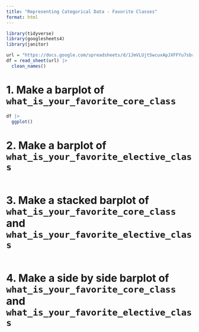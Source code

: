 ```yaml
---
title: "Representing Categorical Data - Favorite Classes"
format: html
---
```


```r
library(tidyverse)
library(googlesheets4)
library(janitor)
```

```r
url = "https://docs.google.com/spreadsheets/d/1JmVLUjtSwcuxApJXFFYu7sbre7s0pHjOfz2bmnwDMnQ/edit?usp=sharing"
df = read_sheet(url) |> 
  clean_names()
```
# 1. Make a barplot of `what_is_your_favorite_core_class`

```r
df |> 
  ggplot()
```

# 2. Make a barplot of `what_is_your_favorite_elective_class`

```r

```

# 3. Make a stacked barplot of `what_is_your_favorite_core_class` and `what_is_your_favorite_elective_class`

```r

```

# 4. Make a side by side barplot of `what_is_your_favorite_core_class` and `what_is_your_favorite_elective_class`